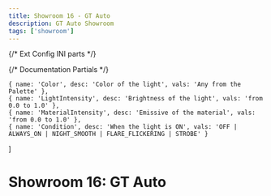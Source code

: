 ```yaml
---
title: Showroom 16 - GT Auto
description: GT Auto Showroom
tags: ['showroom']
---
```


{/* Ext Config INI parts */}

{/* Documentation Partials */}

    { name: 'Color', desc: 'Color of the light', vals: 'Any from the Palette' },
    { name: 'LightIntensity', desc: 'Brightness of the light', vals: 'from 0.0 to 1.0' },
    { name: 'MaterialIntensity', desc: 'Emissive of the material', vals: 'from 0.0 to 1.0' },
    { name: 'Condition', desc: 'When the light is ON', vals: 'OFF | ALWAYS_ON | NIGHT_SMOOTH | FLARE_FLICKERING | STROBE' }
]

# Showroom 16: GT Auto

<ShowroomLights iniContent={ExtLightsControl} properties={lightProperties} />










